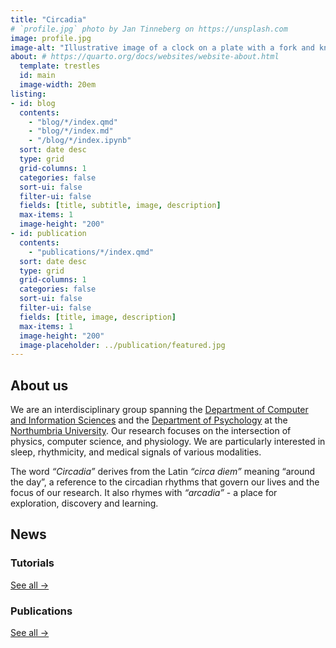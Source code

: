 ```yaml
---
title: "Circadia"
# `profile.jpg` photo by Jan Tinneberg on https://unsplash.com
image: profile.jpg
image-alt: "Illustrative image of a clock on a plate with a fork and knife"
about: # https://quarto.org/docs/websites/website-about.html
  template: trestles
  id: main
  image-width: 20em
listing: 
- id: blog
  contents: 
    - "blog/*/index.qmd"
    - "blog/*/index.md"
    - "/blog/*/index.ipynb"
  sort: date desc
  type: grid
  grid-columns: 1
  categories: false
  sort-ui: false
  filter-ui: false
  fields: [title, subtitle, image, description]
  max-items: 1
  image-height: "200"
- id: publication
  contents: 
    - "publications/*/index.qmd"
  sort: date desc
  type: grid
  grid-columns: 1
  categories: false
  sort-ui: false
  filter-ui: false
  fields: [title, image, description]
  max-items: 1
  image-height: "200"
  image-placeholder: ../publication/featured.jpg
---
```


:::{#main}

## About us

We are an interdisciplinary group spanning the [Department of Computer and Information Sciences](https://www.northumbria.ac.uk/about-us/academic-departments/computer-and-information-sciences/) and the [Department of Psychology](https://www.northumbria.ac.uk/about-us/academic-departments/psychology/) at the [Northumbria University](https://www.northumbria.ac.uk). Our research focuses on the intersection of physics, computer science, and physiology. We are particularly interested in sleep, rhythmicity, and medical signals of various modalities.

The word *"Circadia"* derives from the Latin *"circa diem"* meaning "around the day", a reference to the circadian rhythms that govern our lives and the focus of our research. It also rhymes with *"arcadia"* - a place for exploration, discovery and learning.

::: 

## News

:::: {.grid}


::: {.g-col-6}
### Tutorials
::: {#blog}
:::
[See all &rarr;](blog.html){.about-links .subtitle}
:::

::: {.g-col-6}
### Publications
::: {#publication}
:::
[See all &rarr;](publications.html){.about-links .subtitle}
:::

::::